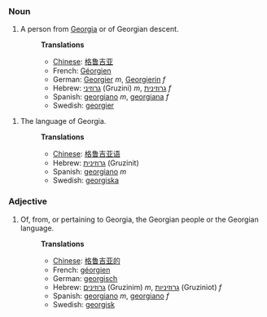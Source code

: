 ===Noun===
#A person from [[Georgia]] or of Georgian descent.
#:'''Translations'''
#:*[[Chinese]]: [[格鲁吉亚]] 
#:*French: [[Géorgien]]
#:*German: [[Georgier]] ''m'', [[Georgierin]] ''f''
#:*Hebrew: [[גרוזיני]] (Gruzini) ''m'', [[גרוזינית]] ''f''
#:*Spanish: [[georgiano]] ''m'', [[georgiana]] ''f''
#:*Swedish: [[georgier]]

#The language of Georgia.
#:'''Translations'''
#:*[[Chinese]]: [[格鲁吉亚语]] 
#:*Hebrew: [[גרוזינית]] (Gruzinit)
#:*Spanish: [[georgiano]] ''m''
#:*Swedish: [[georgiska]]

===Adjective===
#Of, from, or pertaining to Georgia, the Georgian people or the Georgian language.
#:'''Translations'''
#:*[[Chinese]]: [[格鲁吉亚的]] 
#:*French: [[géorgien]]
#:*German: [[georgisch]]
#:*Hebrew: [[גרוזינים]] (Gruzinim) ''m'', [[גרוזיניות]] (Gruziniot) ''f''
#:*Spanish: [[georgiano]] ''m'', [[georgiano]] ''f''
#:*Swedish: [[georgisk]]